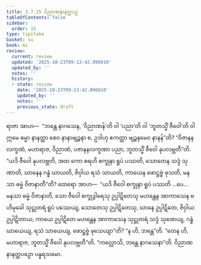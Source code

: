 ```yaml
---
title: 3.7.15 ဝိညာဏနာနတ္ထပဉှ
tableOfContents: false
sidebar:
  order: 15
type: tipitaka
basket: su
book: mi
review:
  current: review
  updated: '2025-10-23T09:13:42.896010'
  updated_by: ''
  notes: ''
  history:
  - state: review
    date: '2025-10-23T09:13:42.896010'
    updated_by: ''
    notes: ''
    previous_state: draft
---
```



<ReviewStatus review={frontmatter.review} showDetails={true} />

<HypothesisAnnotation frontmatter={frontmatter} />

<DynamicBreadcrumb />

<Division number="108" book="mi" e="ch" v="28">

<Paragraph number="504" book="mi">
ရာဇာ အာဟ—  “ဘန္တေ နာဂသေန, ‘ဝိညာဏန်’တိ ဝါ ‘ပညာ’တိ ဝါ ‘ဘူတသ္မိံ ဇီဝေါ’တိ ဝါ ဣမေ ဓမ္မာ နာနတ္ထာ စေဝ နာနာဗျဉ္ဇနာ စ, ဥဒါဟု ဧကတ္ထာ ဗျဉ္ဇနမေဝ နာနန်”တိ? “ဝိဇာနနလက္ခဏံ, မဟာရာဇ, ဝိညာဏံ, ပဇာနနလက္ခဏာ ပညာ, ဘူတသ္မိံ ဇီဝေါ နုပလဗ္ဘတီ”တိ. “ယဒိ ဇီဝေါ နုပလဗ္ဘတိ, အထ ကော စရဟိ စက္ခုနာ ရူပံ ပဿတိ, သောတေန သဒ္ဒံ သုဏာတိ, ဃာနေန ဂန္ဓံ ဃာယတိ, ဇိဝှါယ ရသံ သာယတိ, ကာယေန ဖောဋ္ဌဗ္ဗံ ဖုသတိ, မနသာ ဓမ္မံ ဝိဇာနာတီ”တိ? ထေရော အာဟ—  “ယဒိ ဇီဝေါ စက္ခုနာ ရူပံ ပဿတိ …ပေ…  မနသာ ဓမ္မံ ဝိဇာနာတိ, သော ဇီဝေါ စက္ခုဒွါရေသု ဥပ္ပါဋိတေသု မဟန္တေန အာကာသေန ဗဟိမုခေါ သုဋ္ဌုတရံ ရူပံ ပဿေယျ, သောတေသု ဥပ္ပါဋိတေသု, ဃာနေ ဥပ္ပါဋိတေ, ဇိဝှါယ ဥပ္ပါဋိတာယ, ကာယေ ဥပ္ပါဋိတေ မဟန္တေန အာကာသေန သုဋ္ဌုတရံ သဒ္ဒံ သုဏေယျ, ဂန္ဓံ ဃာယေယျ, ရသံ သာယေယျ, ဖောဋ္ဌဗ္ဗံ ဖုသေယျာ”တိ? “န ဟိ, ဘန္တေ”တိ. “တေန ဟိ, မဟာရာဇ, ဘူတသ္မိံ ဇီဝေါ နုပလဗ္ဘတီ”တိ.
</Paragraph>

<Paragraph number="505" book="mi">
“ကလ္လောသိ, ဘန္တေ နာဂသေနာ”တိ.

</Paragraph>
</Division>

<Paragraph number="506" type="center" book="mi">
ဝိညာဏနာနတ္ထပဉှော ပန္နရသမော.
</Paragraph>